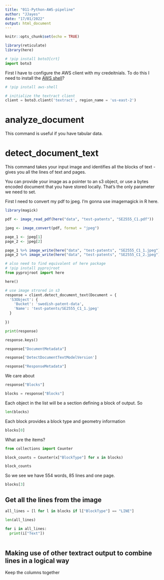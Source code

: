 ```yaml
---
title: "011-Python-AWS-pipeline"
author: "JJayes"
date: "17/01/2022"
output: html_document
---
```


```r
knitr::opts_chunk$set(echo = TRUE)
```

```r
library(reticulate)
library(here)
```

```python
# !pip install boto3[crt]
import boto3
```

First I have to configure the AWS client with my credeitnials. To do this I need to install the [AWS shell](https://github.com/awslabs/aws-shell)?


```python
# !pip install aws-shell

# initialize the textract client
client = boto3.client('textract', region_name = 'us-east-2')
```

 
# analyze_document
This command is useful if you have tabular data.

# detect_document_text
 This command takes your input image and identifies all the blocks of text - gives you all the lines of text and pages.

You can provide your image as a pointer to an s3 object, or use a bytes encoded document that you have stored locally. That's the only parameter we need to set.

First I need to convert my pdf to jpeg. I'm gonna use imagemagick in R here.

```r
library(magick)

pdf <- image_read_pdf(here("data", "test-patents", "SE2555_C1.pdf"))

jpeg <- image_convert(pdf, format = "jpeg")

page_1 <- jpeg[1]
page_2 <- jpeg[2]

page_1 %>% image_write(here("data", "test-patents", "SE2555_C1_1.jpeg"))
page_2 %>% image_write(here("data", "test-patents", "SE2555_C1_2.jpeg"))
```


```python
# also need to find equivalent of here package
# !pip install pyprojroot
from pyprojroot import here

here()
```


```python
# use image strored in s3
response = client.detect_document_text(Document = {
  'S3Object': {
    'Bucket': 'swedish-patent-data',
    'Name': 'test-patents/SE2555_C1_1.jpeg'
  }
  
})

print(response)
```

```python
response.keys()

response["DocumentMetadata"]

response['DetectDocumentTextModelVersion']

response["ResponseMetadata"]
```

We care about

```python
response["Blocks"]

blocks = response["Blocks"]
```

Each object in the list will be a section defining a block of output. So 

```python
len(blocks)
```

Each block provides a block type and geometry information 

```python
blocks[0]
```

What are the items?

```python
from collections import Counter

block_counts = Counter(x["BlockType"] for x in blocks)

block_counts
```

So we see we have 554 words, 85 lines and one page.

```python
blocks[3]
```

## Get all the lines from the image

```python
all_lines = [l for l in blocks if l["BlockType"] == "LINE"]

len(all_lines)
```


```python
for i in all_lines:
  print(i["Text"])
  
```

## Making use of other textract output to combine lines in a logical way

Keep the columns together

```r

```

